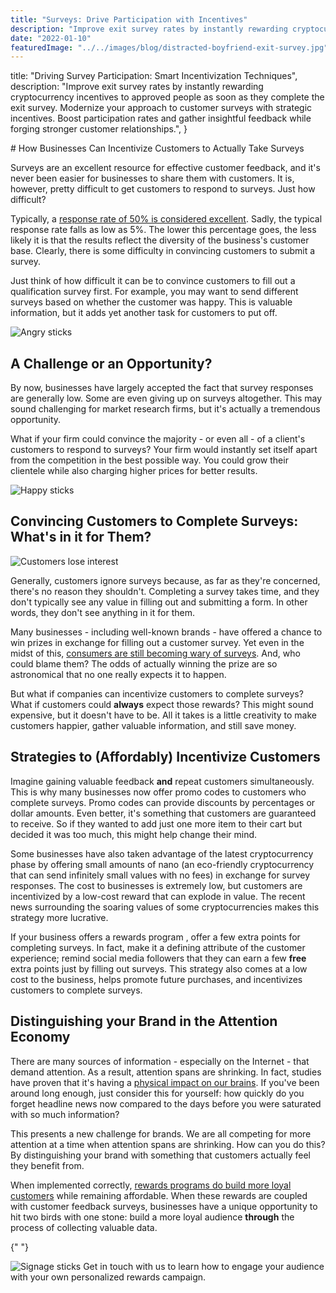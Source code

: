 ```yaml
---
title: "Surveys: Drive Participation with Incentives"
description: "Improve exit survey rates by instantly rewarding cryptocurrency incentives to approved people as soon as they complete the exit survey."
date: "2022-01-10"
featuredImage: "../../images/blog/distracted-boyfriend-exit-survey.jpg"
---
```



  title: "Driving Survey Participation: Smart Incentivization Techniques",
  description:
    "Improve exit survey rates by instantly rewarding cryptocurrency incentives to approved people as soon as they complete the exit survey. Modernize your approach to customer surveys with strategic incentives. Boost participation rates and gather insightful feedback while forging stronger customer relationships.",
}

<Wrapper seo={meta}>
# How Businesses Can Incentivize Customers to Actually Take Surveys

Surveys are an excellent resource for effective customer feedback, and it's never been easier for businesses to share them with customers. It is, however, pretty difficult to get customers to respond to surveys. Just how difficult?

Typically, a [response rate of 50% is considered excellent](https://www.customerthermometer.com/customer-surveys/average-survey-response-rate/). Sadly, the typical response rate falls as low as 5%. The lower this percentage goes, the less likely it is that the results reflect the diversity of the business's customer base. Clearly, there is some difficulty in convincing customers to submit a survey.

Just think of how difficult it can be to convince customers to fill out a qualification survey first. For example, you may want to send different surveys based on whether the customer was happy. This is valuable information, but it adds yet another task for customers to put off.

<img src={angrySticks} alt="Angry sticks" />

## **A Challenge or an Opportunity?**

By now, businesses have largely accepted the fact that survey responses are generally low. Some are even giving up on surveys altogether. This may sound challenging for market research firms, but it's actually a tremendous opportunity.

What if your firm could convince the majority - or even all - of a client's customers to respond to surveys? Your firm would instantly set itself apart from the competition in the best possible way. You could grow their clientele while also charging higher prices for better results.

<img src={happySticks} alt="Happy sticks" />

## **Convincing Customers to Complete Surveys: What's in it for Them?**

<img
  className="float-left"
  src={iDontCareStick}
  alt="Customers lose interest"
/>

Generally, customers ignore surveys because, as far as they're concerned, there's no reason they shouldn't. Completing a survey takes time, and they don't typically see any value in filling out and submitting a form. In other words, they don't see anything in it for them.

Many businesses - including well-known brands - have offered a chance to win prizes in exchange for filling out a customer survey. Yet even in the midst of this, [consumers are still becoming wary of surveys](https://www.zendesk.com/blog/are-customer-surveys-effective/). And, who could blame them? The odds of actually winning the prize are so astronomical that no one really expects it to happen.

But what if companies can incentivize customers to complete surveys? What if customers could **always** expect those rewards? This might sound expensive, but it doesn't have to be. All it takes is a little creativity to make customers happier, gather valuable information, and still save money.

## **Strategies to (Affordably) Incentivize Customers**

Imagine gaining valuable feedback **and** repeat customers simultaneously. This is why many businesses now offer promo codes to customers who complete surveys. Promo codes can provide discounts by percentages or dollar amounts. Even better, it's something that customers are guaranteed to receive. So if they wanted to add just one more item to their cart but decided it was too much, this might help change their mind.

Some businesses have also taken advantage of the latest cryptocurrency phase by offering small amounts of nano (an eco-friendly cryptocurrency that can send infinitely small values with no fees) in exchange for survey responses. The cost to businesses is extremely low, but customers are incentivized by a low-cost reward that can explode in value. The recent news surrounding the soaring values of some cryptocurrencies makes this strategy more lucrative.

If your business offers a <Link to="/marketing-use-cases">rewards program</Link>
, offer a few extra points for completing surveys. In fact, make it a defining attribute of the customer experience; remind social media followers that they can earn a few **free** extra points just by filling out surveys. This strategy also comes at a low cost to the business, helps promote future purchases, and incentivizes customers to complete surveys.

## **Distinguishing your Brand in the Attention Economy**

There are many sources of information - especially on the Internet - that demand attention. As a result, attention spans are shrinking. In fact, studies have proven that it's having a [physical impact on our brains](https://www.vox.com/science-and-health/2019/5/3/18514330/distraction-collective-attention-research). If you've been around long enough, just consider this for yourself: how quickly do you forget headline news now compared to the days before you were saturated with so much information?

This presents a new challenge for brands. We are all competing for more attention at a time when attention spans are shrinking. How can you do this? By distinguishing your brand with something that customers actually feel they benefit from.

When implemented correctly, [rewards programs do build more loyal customers](https://www.bankrate.com/finance/credit-cards/spending-with-a-credit-card) while remaining affordable. When these rewards are coupled with customer feedback surveys, businesses have a unique opportunity to hit two birds with one stone: build a more loyal audience **through** the process of collecting valuable data.

{" "}

<img src={signStick} alt="Signage sticks" />

  <Link to={"/contact"}>Get in touch</Link> with us to learn how to engage your audience with your own personalized rewards campaign.
</Wrapper>
